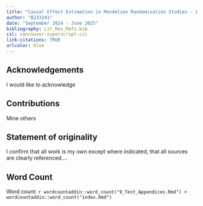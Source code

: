 ```yaml
---
title: "Causal Effect Estimation in Mendelian Randomisation Studies - Evaluating a Novel Bayesian Approach To Genetic Pleiotropy Versus Established Weighted Median Methodology"
author: "B233241"
date: "September 2024 - June 2025"
bibliography: Lit_Rev_Refs.bib
csl: vancouver-superscript.csl
link-citations: TRUE
urlcolor: blue
---
```


\newpage

## Acknowledgements

I would like to acknowledge


## Contributions

Mine others

## Statement of originality

I confirm that all work is my own except where indicated, that all sources are clearly referenced....


## Word Count

Word count: 
`r wordcountaddin::word_count("9_Test_Appendices.Rmd") + wordcountaddin::word_count("index.Rmd")`

\newpage